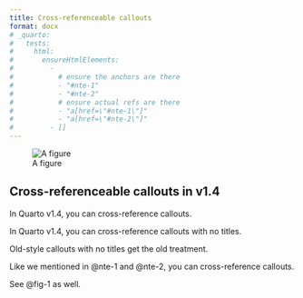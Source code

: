 ```yaml
---
title: Cross-referenceable callouts
format: docx
# _quarto:
#   tests:
#     html:
#       ensureHtmlElements:
#         -
#           # ensure the anchors are there
#           - "#nte-1"
#           - "#nte-2"
#           # ensure actual refs are there
#           - "a[href=\"#nte-1\"]"
#           - "a[href=\"#nte-2\"]"
#         - []
---
```


![A figure](./test.jpg){#fig-1}

::: {#nte-1 .callout-note}

## Cross-referenceable callouts in v1.4

In Quarto v1.4, you can cross-reference callouts.

:::

::: {#nte-2 .callout-note}

In Quarto v1.4, you can cross-reference callouts with no titles.

:::


::: {.callout-note}

Old-style callouts with no titles get the old treatment.

:::


Like we mentioned in @nte-1 and @nte-2, you can cross-reference callouts.

See @fig-1 as well.
